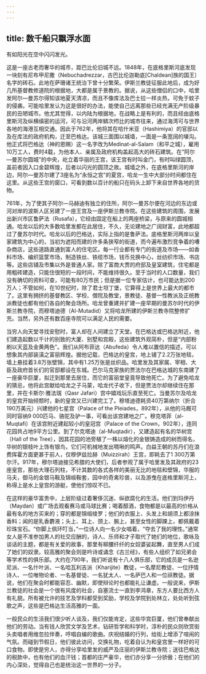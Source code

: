 ```yaml
---
---
---
```

title: 数千船只飘浮水面
---



有如阳光在空中闪闪发光。



这是一座古老而奢华的城市，距巴比伦旧城不远。1848年，在底格里斯河底发现一块刻有尼布甲尼撒（Nebuchadrezzar，古巴比伦迦勒底[Chaldean]族的国王）名字的砖石。此地在萨珊诸王统治下曾十分繁荣。伊斯兰教徒征服此地后，成为好几所基督教修道院的根据地，大都是属于景教的。据说，从这些僧侣的口中，哈里发阿尔—曼苏尔得知该地夏天清凉，而且不像库法及巴士拉一样炎热，可免于蚊子的侵袭。可能哈里发认为这是很好的办法，能使自己远离那些已经充满无产阶级暴民的丑陋城市。他尤其觉得，以内陆为根据地，在战略上是有利的，而且经由底格里斯河及纵横缜密的运河，可与沿河两岸鳞次栉比的城市往来，通过海湾可与世界各地的海港互相交通。因此于762年，他将其在哈什米亚（Hashimiya）的官邸以及在库法的政府机构，迁至巴格达。该城三面围以城墙，一面是一条宽阔的壕沟。他正式将巴格达（神的恩赐）这一名字改为Medinat-al-Salam（和平之城），雇用10万工人，费时4载，为他本人、亲属及政府机构盖起高大的砖石建筑。在“阿尔—曼苏尔圆城”的中央，屹立着华丽的王宫，该王宫有时叫金门，有时叫绿圆顶，盖前者因入口金碧辉煌，后者以闪光的圆顶之故。城墙之外，在底格里斯河的岸边，阿尔—曼苏尔建了3座名为“永恒之宫”的夏宫，哈龙一生中大部分时间都住在这里。从这些王宫的窗口，可看到数以百计的船只在码头上卸下来自世界各地的货物。

761年，为了使其子阿尔—马赫迪有独立的住所，阿尔—曼苏尔便在河边的东边或河对岸的波斯人区另建了一座王宫及一座伊斯兰教寺院。在这些建筑的周围，发展出新兴市区鲁萨法（Rusafa），它经由固定在船上的两座桥梁，与原来的圆城相通。哈龙以后的大多数哈里发都在此居住，不久，无论建地之广阔财富，此地都超过了曼苏尔时代。哈龙以后的巴格达，实际上指的是鲁萨法。底格里斯河两岸以皇家建筑为中心的，当初为遮阳而建的许多条狭窄的街道，而今遍布激烈竞争着的嘈杂商店，这些道路直通到富人的住宅区。每一行业都有专门的街道及市场——如香料市场、编织篮筐市场，制造铁丝、铁缆市场，钱币兑换中心，丝纺织市场、书店等。这些店铺及市集以外是普通人家。除了富商大贾的府邸及皇室建筑，住宅都是用粗砖建造，只能住很短的一段时间，不能维持很久。至于当时的人口数量，我们没有确切的资料可查，可能有80万市民；但是据一位专家估计，也可能达到200万人；不管如何，在10世纪时，除了君士坦丁堡，它算得上是世界上最大的都市了。这里有拥挤的基督教区、学校、僧院及教堂，景教徒、基督一性教派及正统教派教徒也都有他们各自的聚会场所。哈龙曾重建并扩建一座早期的曼苏尔时代的伊斯兰教寺院，而穆塔迪德（Al-Mutadid）又将哈龙所建的伊斯兰教寺院整修扩充。当然，另外还有数百座寺院可以满足人民的需要。

当穷人向天堂寻找安慰时，富人却在人间建立了天堂。在巴格达或巴格达附近，他们建造起数以千计的别致的大厦、别墅和宫殿，这些建筑外观简朴，但是“内部粉刷以天蓝及金黄两色”。我们从阿布菲达（Abufeda）令人难以置信的描述，可以想象其内部装潢之富丽辉煌。据他记载，巴格达的皇宫，地上铺了2.2万张地毯，墙上悬挂着3.8万张壁锦，其中有1.25万张是丝织品。哈里发及其家属、宰相、大臣及政府首长们的官邸都设在东城。巴尔马克家族的贾法尔在巴格达城的东南建了一座豪华巨厦，拟迁到那里去居住，而它的富丽堂皇竟导致他死亡。为了避免哈龙的猜忌，他将此宫献给哈龙之子马蒙，哈龙代子收下，但是贾法尔却继续住在那里，并在卡斯尔·雅法瑞（Qasr Jafari）宫中嬉戏玩乐直至死亡。当曼苏尔及哈龙的皇宫开始倾颓时，新的皇宫又已兴建完工了。穆塔迪德耗资40万第纳尔（折合190万美元）兴建他的七星宫（Palace of the Pleiades，892年），从他的马厩可同时容纳9 000匹马、骆驼及驴一事，可看出该宫建地之广。穆克塔菲（al-Muqtafi）在该宫附近建起较小的皇冠宫（Palace of the Crown，902年），连同花园共占地9平方公里。到了尔克塔迪（al-Muqtadir），又建造起有名的华树宫（Hall of the Tree），因其花园的池旁植了一株以熔化的金银铸造成的树而得名，华树的银枝叶上饰有银鸟，它们可机械地发出啁啾的鸣声。白益王朝的苏丹们在浪费挥霍方面更甚于前人，仅穆伊兹拉赫（Muizzirah）王宫，即耗去了1 300万第尔汗。917年，穆尔塔迪接见希腊的大使们，后者参观了属于哈里发及其政府的23座皇宫，那些大理石列柱，不计其数的各式各样的美丽无比的地毯和壁锦，华服的马夫，御马的金银马鞍及锦缎鞍套，园中的奇禽珍兽，以及游曳在底格里斯河上，称得上是水上皇宫的游艇，使他们惊叹不已。

在这样的豪华富贵中，上层阶级过着奢侈沉迷、纵欲腐化的生活。他们到玛伊丹（Maydan）或广场去观看赛马或马球比赛；喝着醇酒，食物都是以最高的价格从最有名的地方买来的；穿的都是锦缎绫罗；他们的衣服上、头发上和胡须上都涂抹香料；闻的是乳香麝液；头上、耳上、颈上、腕上，甚至女性的脚踝上，都佩戴着珍珠宝石。“你脚上佩环叮当，”一位诗人向一名少女唱着，“夺去了我的理性。”通常女人是不准参加男人的社交应酬的，诗人、乐师和才子取代了她们的地位，歌咏及谈话的主题，都是有关爱的故事，那里有柳腰纤纤的女奴婆娑起舞，直至男人们成了她们的奴隶。较高雅的聚会则是吟诗或诵念《古兰经》，有些人组织了如兄弟会等学术性的俱乐部。大约在790年，我们听说有十八人俱乐部，它的成员是一名逊尼派、一名什叶派、一名哈瓦利吉派（Kharijite）教徒，一名摩尼教徒、一位抒情诗人、一位唯物论者、一名基督徒、一名犹太人、一名萨巴人和一位祆教徒。据说，他们在聚会时都能容忍、幽默，即使辩论时也都能礼让谦虚。一般说来，伊斯兰教徒的社会是一个很有风度的社会，自塞流士一直到李鸿章，东方人要比西方人有礼貌。所有被允许的技艺及学科都受到奖励，学校及学院到处林立，处处听到弦歌之声，这些是巴格达生活高雅的一面。

一般民众的生活我们很少听人谈及，我们仅能肯定，这些华宫巨厦，他们曾奉献出他们的劳动。当有钱人欣赏文学及艺术，钻研哲学和科学时，淳朴的民众则欣赏街头卖唱者用维忽拉伴奏，哼唱自编的歌曲。庆祝结婚的行列，给街上增添了喧闹的气氛。而碰到节假日，他们彼此访问，交换礼物，吃着自认为和皇宫里一样好的可口食物。即使是穷人，亦得分享哈里发的威严及庄丽的伊斯兰教寺院；送往巴格达的税款中，也有他们的血汗钱；首都的庄严豪华，他们亦分享一分骄傲；在他们的内心深处，觉得自己也是统治这一世界的一分子。